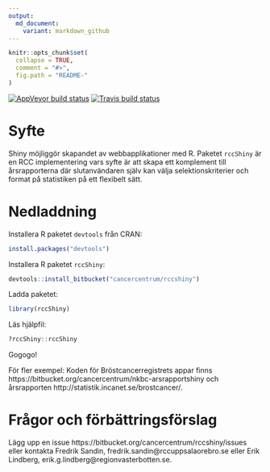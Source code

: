 ```yaml
---
output:
  md_document:
    variant: markdown_github
---
```


```r
knitr::opts_chunk$set(
  collapse = TRUE,
  comment = "#>",
  fig.path = "README-"
)
```

[![AppVeyor build status](https://ci.appveyor.com/api/projects/status/github/oc1lojo/rccshiny?branch=master&svg=true)](https://ci.appveyor.com/project/oc1lojo/rccshiny)
[![Travis build status](https://travis-ci.org/oc1lojo/rccshiny.svg?branch=master)](https://travis-ci.org/oc1lojo/rccshiny)

# Syfte

Shiny möjliggör skapandet av webbapplikationer med R. Paketet `rccShiny` är en RCC implementering vars syfte är att skapa ett komplement till årsrapporterna där slutanvändaren själv kan välja selektionskriterier och format på statistiken på ett flexibelt sätt.   

# Nedladdning

Installera R paketet `devtools` från CRAN:

```r
install.packages("devtools")
```

Installera R paketet `rccShiny`: 

```r
devtools::install_bitbucket("cancercentrum/rccshiny")
```

Ladda paketet: 

```r
library(rccShiny) 
```

Läs hjälpfil:

```r
?rccShiny::rccShiny
```

Gogogo!  

För fler exempel: Koden för Bröstcancerregistrets appar finns https://bitbucket.org/cancercentrum/nkbc-arsrapportshiny och årsrapporten http://statistik.incanet.se/brostcancer/. 


# Frågor och förbättringsförslag

Lägg upp en issue https://bitbucket.org/cancercentrum/rccshiny/issues eller kontakta Fredrik Sandin, fredrik.sandin@rccuppsalaorebro.se eller Erik Lindberg, erik.g.lindberg@regionvasterbotten.se.

